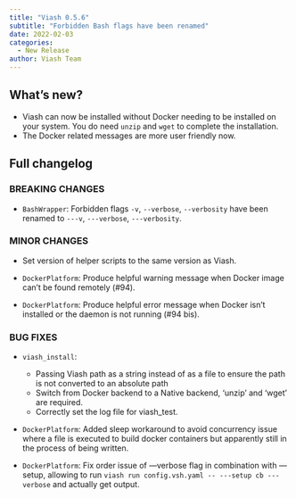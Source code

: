 ```yaml
---
title: "Viash 0.5.6"
subtitle: "Forbidden Bash flags have been renamed"
date: 2022-02-03
categories:
  - New Release
author: Viash Team
---
```


## What's new?

* Viash can now be installed without Docker needing to be installed on your system. You do need `unzip` and `wget` to complete the installation.
* The Docker related messages are more user friendly now.

## Full changelog

### BREAKING CHANGES

* `BashWrapper`: Forbidden flags `-v`, `--verbose`, `--verbosity` have been renamed to `---v`, `---verbose`, `---verbosity`.

### MINOR CHANGES

* Set version of helper scripts to the same version as Viash.

* `DockerPlatform`: Produce helpful warning message when Docker image can't be found remotely (#94).

* `DockerPlatform`: Produce helpful error message when Docker isn't installed or the daemon is not running (#94 bis).

### BUG FIXES

* `viash_install`:
  - Passing Viash path as a string instead of as a file to ensure the path is not converted to an absolute path
  - Switch from Docker backend to a Native backend, 'unzip' and 'wget' are required.
  - Correctly set the log file for viash_test.
  
* `DockerPlatform`: Added sleep workaround to avoid concurrency issue where a file is executed to
  build docker containers but apparently still in the process of being written.
  
* `DockerPlatform`: Fix order issue of ---verbose flag in combination with ---setup, allowing to run 
  `viash run config.vsh.yaml -- ---setup cb ---verbose` and actually get output.
  

